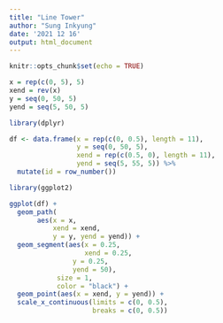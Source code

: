 ```yaml
---
title: "Line Tower"
author: "Sung Inkyung"
date: '2021 12 16'
output: html_document
---
```


```r
knitr::opts_chunk$set(echo = TRUE)
```

```r
x = rep(c(0, 5), 5)
xend = rev(x)
y = seq(0, 50, 5)
yend = seq(5, 50, 5)

library(dplyr)

df <- data.frame(x = rep(c(0, 0.5), length = 11),
                 y = seq(0, 50, 5),
                 xend = rep(c(0.5, 0), length = 11),
                 yend = seq(5, 55, 5)) %>% 
  mutate(id = row_number())
```


```r
library(ggplot2)

ggplot(df) +
  geom_path(
       aes(x = x,
           xend = xend,
           y = y, yend = yend)) +
  geom_segment(aes(x = 0.25, 
                   xend = 0.25,
                y = 0.25,
                yend = 50),
            size = 1,
            color = "black") +
  geom_point(aes(x = xend, y = yend)) +
  scale_x_continuous(limits = c(0, 0.5),
                     breaks = c(0, 0.5))
```

